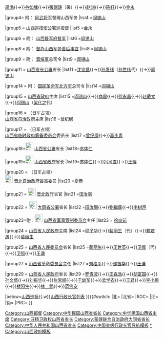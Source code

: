 {{navbox
|name = 山西行政长官
|title = 山西行政长官（1912年至今）
|above=[[山西政府]]
|state= {{{state|collapsed}}}
|selected={{{1}}}
|groupstyle=text-align:left;

|group2 = [[File:Baguataiji.jpg|25px]] [[山西省军政府]][[山西都督|都督]]<br/>{{Flagicon|ROC|1912}} [[山西都督府]]都督
|list2 =[[阎锡山]]

|group3 = {{Flagicon|ROC|1912}} [[山西行政公署]][[民政长]]
|list3 =[[李盛铎]]{{→}}[[周渤]]{{→}}[[谷如墉]]{{→}}[[張瑞璣]]（署）{{→}}[[赵渊]]{{→}}[[陈钰]]{{→}}[[金永]]

|group4= 附：{{Flagicon|ROC|1912}} [[同武将军]]督理山西军务
|list4 =[[阎锡山]]

|group5 = {{Flagicon|ROC|1912}} [[山西巡按使公署]][[巡按使]]
|list5 =[[金永]]

|group6 = 附：{{Flagicon|ROC|1912}} [[山西督军府]][[山西督军|督军]]
|list6 =[[阎锡山]]

|group8 = 附：{{Flagicon|ROC|1912}} [[督办山西军务善后事宜]]
|list8 =[[阎锡山]]

|group9 = 附：{{Flagicon|ROC|1912}} [[晋绥军]]总司令
|list9 =[[阎锡山]]

|group11 = {{Flagicon|ROC|1912}} [[山西省长公署]]省长
|list11 =[[沈铭昌]]{{→}}[[孙发绪]]（[[孙世伟]]代）{{→}}[[阎锡山]]

|group14 = 附：{{Flagicon|ROC}} [[国民革命军北方军]]总司令
|list14 =[[阎锡山]]

|group15 = {{Flagicon|ROC}} [[山西省政府]]主席
|list15 =[[阎锡山]]{{→}}[[商震]]{{→}}[[徐永昌]]{{→}}[[赵戴文]]{{→}}[[阎锡山]]（[[梁化之]]代）

|group16 = （日军占领）<br>[[山西省自治政府]]主席
|list16 =[[曾纪纲]]

|group17 = （日军占领）<br>[[山西省临时政府筹备委员会]]委员长
|list17 =[[曾纪纲]]{{→}}[[高步青]]

|group18={{Flagicon|ROC|1912}}[[File:Flag of the Republic of China-Nanjing (Peace, Anti-Communism, National Construction).svg|25px]] [[山西省公署]]省长
|list18=[[苏体仁]]

|group19=[[File:Flag of the Republic of China-Nanjing (Peace, Anti-Communism, National Construction).svg|25px]] [[山西省政府 (日佔時期)|山西省政府]]省长
|list19=[[苏体仁]]{{→}}[[冯司直]]{{→}}[[王骧]]

|group20 = （日军占领）<br>[[File:Flag of Jinbei.svg|25px]] [[晋北自治政府]]最高委员
|list20 =[[夏恭]]

|group21 = [[File:Flag of the Mengjiang.svg|25px]] [[晋北政厅]]长官
|list21 =[[田汝弼]]

|group22 = [[File:Flag of the Mengjiang.svg|25px]] [[大同省公署]]省长
|list22 =[[田汝弼]]{{→}}[[劉繼廣]]{{→}}[[李树声]]

|group23={{nowrap begin}}附：[[File:People's Liberation Army Flag of the People's Republic of China.svg|25px]] [[中国人民解放军山西省军事管制委员会|山西省军事管制委员会]]主任{{nowrap end}}
|list23 = [[徐向前]]

|group24 = {{Flagicon|PRC}} [[山西省人民政府]]主席
|list24 =[[程子华]]{{→}}[[裴丽生]]（代）{{→}}[[赖若愚]]{{→}}[[裴丽生]]

|group25 = {{Flagicon|PRC}} [[山西省人民委员会]]省长
|list25 =[[裴丽生]]{{→}}[[王世英]]{{→}}[[卫恒 (1915年)|卫恒]]（代）{{→}}[[卫恒 (1915年)|卫恒]]{{→}}[[王謙 (1917年)|王谦]]

|group27 = {{Flagicon|PRC}} [[山西省革命委员会]]主任
|list27 =[[刘格平]]{{→}}[[谢振华]]{{→}}[[王謙 (1917年)|王谦]]

|group29 = {{Flagicon|PRC}} [[山西省人民政府]]省长
|list29 =[[罗贵波]]{{→}}[[王森浩]]{{→}}[[胡富国]]{{→}}[[孙文盛]]{{→}}[[刘振华 (官员)|刘振华]]{{→}}[[张宝顺]]{{→}}[[于幼军]]{{→}}[[孟学农]]{{→}}[[王君]]{{→}}[[李小鹏 (政治人物)|李小鹏]]{{→}}[[楼阳生]]{{→}}[[林武 (1962年)|林　武]]{{→}}[[蓝佛安]]

|below=[[山西巡抚]]{{.w}}[[山西行政长官列表]]{{中华人民共和国各省级行政区模板索引|行政长官|仅省名=yes}}
}}{{#switch:{{{1}}}
|北=[[Category:山西都督]]
|北省=[[Category:中华民国山西省省长]]
|ROC=[[Category:中华民国山西省主席]]
|汪=[[Category:汪精卫政权山西省省长]]
|伪=[[Category:蒙疆联合自治政府大同省省长]]
|PRC=[[Category:中华人民共和国山西省省长]]
}}<noinclude>   
[[Category:中国省级行政长官导航模板]]
[[Category:山西行政长官|*]]
[[Category:山西政府模板]]
</noinclude>